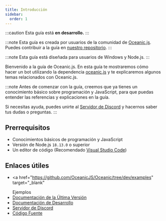 ```yaml
---
title: Introducción
sidebar:
  order: 1
---
```


:::caution
Esta guía está **en desarrollo.**
:::

:::note
Esta guía es creada por usuarios de la comunidad de <a href="https://discord.gg/xZ4AhdYrf9" target="_blank">Oceanic.js</a>. Puedes contribuir a la guía en <a href="https://github.com/FancyStudioTeam/OceanicJSGuide" target="_blank">nuestro repositorio</a>.
:::

:::note
Esta guía está diseñada para usuarios de Windows y Node.js.
:::

Bienvenido a la guía de Oceanic.js. En esta guía te mostraremos cómo hacer un bot utilizando la dependencia <a href="https://oceanic.ws/" target="_blank">oceanic.js</a> y te explicaremos algunos temas relacionados con Oceanic.js.

:::note
Antes de comenzar con la guía, creemos que ya tienes un conocimiento básico sobre programación y JavaScript, para que puedas entender las referencias y explicaciones en la guía.

Si necesitas ayuda, puedes unirte al <a href="https://discord.gg/xZ4AhdYrf9" target="_blank">Servidor de Discord</a> y hacernos saber tus dudas o preguntas.
:::

## Prerrequisitos

- Conocimientos básicos de programación y JavaScript
- Versión de Node.js `18.13.0` o superior
- Un editor de código (Recomendado <a href="https://code.visualstudio.com/" target="_blank">Visual Studio Code</a>)

## Enlaces útiles

- <a
    href="https://github.com/OceanicJS/Oceanic/tree/dev/examples"
    target="_blank"
  >
    Ejemplos
  </a>
- <a href="https://docs.oceanic.ws/latest" target="_blank">
    Documentación de la Última Versión
  </a>
- <a href="https://docs.oceanic.ws/dev" target="_blank">
    Documentación de Desarrollo
  </a>
- <a href="https://discord.gg/xZ4AhdYrf9" target="_blank">
    Servidor de Discord
  </a>
- <a href="https://github.com/OceanicJS/Oceanic" target="_blank">
    Código Fuente
  </a>